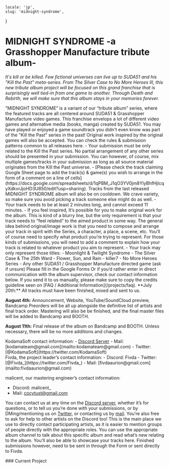     locale: 'jp',
    slug: 'midnight-syndrome',
}

# MIDNIGHT SYNDROME -a Grasshopper Manufacture tribute album-

*It's kill or be killed. Few fictional universes can live up to SUDA51 and his "Kill the Past" meta-series. From The Silver Case to No More Heroes III, this new tribute album project will be focused on this grand franchise that is surprisingly well tied-in from one game to another. Through Death and Rebirth, we will make sure that this album stays in your memories forever.*

<WrappableParagraph title="Presentation">
"MIDNIGHT SYNDROME” is a variant of  our “tribute album” series, where the featured tracks are all centered around SUDA51 & Grasshopper Manufacture video games. This franchise envelops a lot of different video games and alternative media (books, manga) created by SUDA51. You may have played or enjoyed a game soundtrack you didn't even know was part of the "Kill the Past" series in the past! Original work inspired by the original games will also be accepted.
</WrappableParagraph>

<WrappableParagraph title="General KodamaSounds Specific Rules">
    <CtaButton link='/projects/faq' icon='book'>
        <span>You can check the rules & submission patterns common to all releases here.</span>
    </CtaButton>
</WrappableParagraph>

<WrappableParagraph title="MIDNIGHT SYNDROME Specific Music Rules">
- Your submission must be only related to the Kill the Past series. No partial arrangement of any other series should be presented in your submission. You can however, of course, mix multiple games/tracks in your submission as long as all source material originates from the Kill the Past universe.
- [Please check the track claiming Google Sheet page to add the track(s) & game(s) you wish to arrange in the form of a comment on a line of cells](https://docs.google.com/spreadsheets/d/1qPBM_J1qO3YV0jm8YlyBhfHjIcqyXdkvrJjoHD3U850/edit?usp=sharing). Tracks from the last released MIDNIGHT SYNDROME album will also be on cooldown. We crave variety, so make sure you avoid picking a track someone else might do as well. 
- Your track needs to be at least 2 minutes long, and cannot exceed 11 minutes.
- If you feel inspired, It’s possible for you to make original work for the album. This is kind of a blurry line, but the only requirement is that your track needs to “feel related” to the aimed product in some way. The general idea behind original/image work is that you need to compose and arrange your track in spirit with the Series, a character, a place, a scene, etc. You’ll of course need to specify what product you’re trying to represent. For those kinds of submissions, you will need to add a comment to explain how your track is related to whatever product you aim to represent.
- Your track may only represent those titles:
    - Moonlight & Twilight Syndrome
    - The Silver Case & The 25th Ward
    - Flower, Sun, and Rain
    - killer7
    - No More Heroes Series
    - Any other SUDA51 / Grasshopper Manufacture directed game (ask if unsure)
</WrappableParagraph>

<WrappableParagraph title="Track Submission">
<CtaButton link='https://forms.gle/tHHyniwLc57eKaGe7' icon='envelope'>
    <span>Please fill in the Google Forms</span>
</CtaButton>
Or if you’d rather enter in direct communication with the album supervisor, check our contact information below. If you send it to us manually, please make sure to copy the credits guideline seen on [FAQ / Additional Information](/projects/faq).
</WrappableParagraph>

<WrappableParagraph title="Deadlines">
**July 20th:** All tracks must have been finished, mixed and sent to us.

**August 4th:** Announcement, Website, YouTube/SoundCloud preview, Bandcamp Preorders will be all up alongside the definitive list of artists and final track order. Mastering will also be be finished, and the final master files will be added to Bandcamp and BOOTH.

**August 11th:** Final release of the album on Bandcamp and BOOTH. Unless necessary, there will be no more additions and changes.
</WrappableParagraph>

<WrappableParagraph title="Contact (Questions / Submissions)">
KodamaSoft contact information:
- <a href="/discord">Discord Server</a> 
- Mail: [kodamateam@gmail.com](mailto:kodamateam@gmail.com)
- Twitter: [@KodamaSoft](https://twitter.com/KodamaSoft)

<br/>
Fivda, the project leader’s contact information:
- Discord: Fivda
- Twitter: [@Fivda_](https://twitter.com/Fivda_)
- Mail: [fivdaaurion@gmail.com](mailto:fivdaaurion@gmail.com)

malicent, our mastering engineer’s contact information:
- Discord: malicent_
- Mail: [cocytust@gmail.com](mailto:cocytust@gmail.com)

You can contact us at any time on the <a href="/discord">Discord server</a>, whether it’s for questions, or to tell us you’re done with your submissions, or by DMing/mentioning us on [Twitter](https://twitter.com/KodamaSoft), or contacting us by [mail](mailto:kodamateam@gmail.com). You’re also free to ask for help to other artists on the Discord too! This is the main place we use to directly contact participating artists, as it is easier to mention groups of people directly with the appropriate roles. You can use the appropriate album channel to talk about this specific album and read what’s new relating to the album. You’ll also be able to showcase your tracks here. Finished submissions however, need to be sent in through the Form or sent directly to Fivda.
</WrappableParagraph>

<WrappableParagraph title="Releases Information">
### Current Project
<ProjectInformation slug="midnight-syndrome" />
</WrappableParagraph>